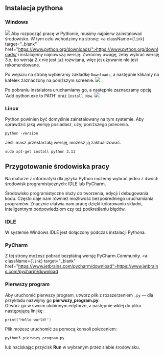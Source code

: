 ## Instalacja pythona

### Windows
![](https://i.imgur.com/dHtvgoA.png)
Aby rozpocząć pracę w Pythonie, musimy najpierw zainstalować środowisko. W tym celu wchodzimy na stronę: 
<a className={`link`} target="_blank" href="https://www.python.org/downloads/">https://www.python.org/downloads/</a> i instalujemy najnowszą wersję. 
Zwróćmy uwagę, żeby wybrać wersję 3.x, bo wersja 2.x nie jest już rozwijana, więc jej używanie nie jest rekomendowane. 

Po wejściu na stronę wybieramy zakładkę `Downloads`, a następnie klikamy na kafelek zaznaczony na poniższym screenie. 
![](https://i.imgur.com/H61TxgC.png)

Po pobraniu instalatora uruchamiamy go, a następnie zaznaczamy opcję 'Add python.exe to PATH' oraz `Install Now`. 
![](https://i.imgur.com/02cWNKj.png)

### Linux
Python powinien być domyślnie zainstalowany na tym systemie. Aby sprawdzić jaką wersję posiadasz, użyj poniższego polecenia. 
```
python -version
```
Jeśli masz przestarzałą wersję, możesz ją zaktualizować.
```
sudo apt-get install python 3.11 
```
## Przygotowanie środowiska pracy
Na maturze z informatyki dla języka Python możemy wybrać jedno z dwóch środowisk programistycznych: IDLE lub PyCharm. 

Środowisko programistyczne służy do tworzenia, edycji i debugowania kodu. Często daje nam również możliwość bezpośredniego uruchamiania programów. Znacznie ułatwia nam pracę dzięki kolorowaniu składni, inteligentnym podpowiedziom czy też podkreślaniu błędów. 

### IDLE 
W systemie Windows IDLE jest dołączony podczas instalacji Pythona. 

### PyCharm
Z tej strony możesz pobrać bezpłatną wersję PyCharm Community.
<a className={`link`} target="_blank" href="https://www.jetbrains.com/pycharm/download">https://www.jetbrains.com/pycharm/download</a>

### Pierwszy program
Aby uruchomić pierwszy program, utwórz plik z rozszerzeniem `.py` — dla przykładu nazwijmy go **pierwszy_program.py**. <br/>
Otwórz go w swoim ulubionym edytorze, a następnie wklej do pliku następującą linijkę:
```python=
print('Hello world!')
```
Plik możesz uruchomić za pomocą konsoli poleceniem:
```
python3 pierwszy_program.py
```
lub naciskając przycisk **Run** w wybranym przez siebie środowisku.